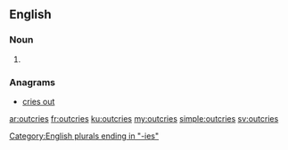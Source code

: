==English==

===Noun===
{{head|en}}

# {{plural of|outcry}}

===Anagrams===
* [[cries out#English|cries out]]

[[Category:English plurals ending in "-ies"]]

[[ar:outcries]]
[[fr:outcries]]
[[ku:outcries]]
[[my:outcries]]
[[simple:outcries]]
[[sv:outcries]]